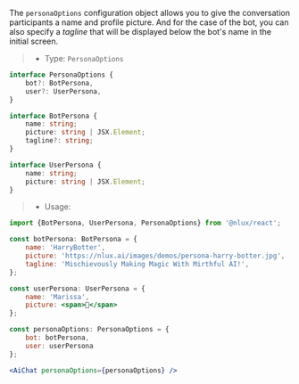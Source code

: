 The `personaOptions` configuration object allows you to give the conversation participants a name and profile picture.
And for the case of the bot, you can also specify a _tagline_ that will be displayed below the bot's name in the
initial screen.

> * Type: `PersonaOptions`

```typescript
interface PersonaOptions {
    bot?: BotPersona,
    user?: UserPersona,
}

interface BotPersona {
    name: string;
    picture: string | JSX.Element;
    tagline?: string;
}

interface UserPersona {
    name: string;
    picture: string | JSX.Element;
}
```

> * Usage:

```jsx
import {BotPersona, UserPersona, PersonaOptions} from '@nlux/react';

const botPersona: BotPersona = {
    name: 'HarryBotter',
    picture: 'https://nlux.ai/images/demos/persona-harry-botter.jpg',
    tagline: 'Mischievously Making Magic With Mirthful AI!',
};

const userPersona: UserPersona = {
    name: 'Marissa',
    picture: <span>👩</span>
};

const personaOptions: PersonaOptions = {
    bot: botPersona,
    user: userPersona
};

<AiChat personaOptions={personaOptions} />
```

